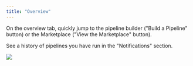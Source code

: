 ```yaml
---
title: "Overview"
---
```


On the overview tab, quickly jump to the pipeline builder ("Build a Pipeline" button) or the Marketplace ("View the Marketplace" button). 

See a history of pipelines you have run in the "Notifications" section. 


![](/images/1.png)